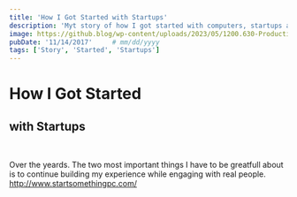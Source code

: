 ```yaml
---
title: 'How I Got Started with Startups'
description: 'Myt story of how I got started with computers, startups and technology'
image: https://github.blog/wp-content/uploads/2023/05/1200.630-Productivity-wLogo@2x.png?resize=1600%2C850
pubDate: '11/14/2017'     # mm/dd/yyyy
tags: ['Story', 'Started', 'Startups']
---
```


# How I Got Started
## with Startups

<br/>


Over the yeards. The two most important things I have to be greatfull about is to continue building my experience while engaging with real people.
http://www.startsomethingpc.com/

